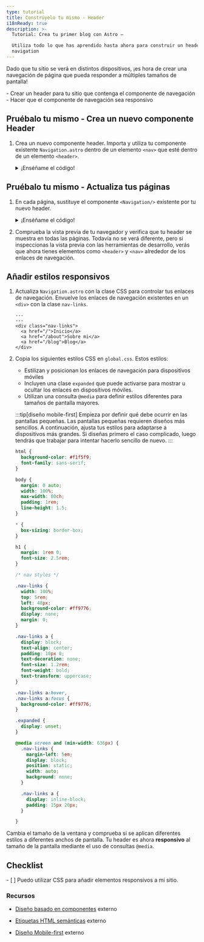 ```yaml
---
type: tutorial
title: Constrúyelo tu mismo - Header
i18nReady: true
description: >-
  Tutorial: Crea tu primer blog con Astro —

  Utiliza todo lo que has aprendido hasta ahora para construir un header con responsive
  navigation
---
```



Dado que tu sitio se verá en distintos dispositivos, ¡es hora de crear una navegación de página que pueda responder a múltiples tamaños de pantalla!

<PreCheck>
  - Crear un header para tu sitio que contenga el componente de navegación
  - Hacer que el componente de navegación sea responsivo
</PreCheck>


<Box icon="puzzle-piece">

## Pruébalo tu mismo - Crea un nuevo componente Header

1. Crea un nuevo componente header. Importa y utiliza tu componente existente `Navigation.astro` dentro de un elemento `<nav>` que esté dentro de un elemento `<header>`.

    <details>
    <summary>¡Enséñame el código!</summary>

    Create a file named `Header.astro` in `src/components/`
    ```astro title="src/components/Header.astro"
    ---
    import Navigation from './Navigation.astro';
    ---
    <header>
      <nav>
        <Navigation />
      </nav>
    </header>
    ```

    </details>

</Box>




<Box icon="check-list">

## Pruébalo tu mismo - Actualiza tus páginas

1. En cada página, sustituye el componente `<Navigation/>` existente por tu nuevo header.

    <details>
    <summary>¡Enséñame el código!</summary>

    ```astro title="src/pages/index.astro" ins={3,18} del={2,17}
    ---
    import Navigation from '../components/Navigation.astro';
    import Header from '../components/Header.astro';
    import Footer from '../components/Footer.astro';
    import '../styles/global.css';
    const pageTitle = "Home Page";
    ---
    <html lang="en">
      <head>
        <meta charset="utf-8" />
        <link rel="icon" type="image/svg+xml" href="/favicon.svg" />
        <meta name="viewport" content="width=device-width" />
        <meta name="generator" content={Astro.generator} />
        <title>{pageTitle}</title>
      </head>
      <body>
        <Navigation />
        <Header />
        <h1>{pageTitle}</h1>
        <Footer />
      </body>
    </html>
    ```
    </details>

2. Comprueba la vista previa de tu navegador y verifica que tu header se muestra en todas las páginas. Todavía no se verá diferente, pero si inspeccionas la vista previa con las herramientas de desarrollo, verás que ahora tienes elementos como `<header>` y `<nav>` alrededor de los enlaces de navegación.

</Box>

## Añadir estilos responsivos

1. Actualiza `Navigation.astro` con la clase CSS para controlar tus enlaces de navegación. Envuelve los enlaces de navegación existentes en un `<div>` con la clase `nav-links`.

    ```astro title="src/components/Navigation.astro" ins={3,7}
    ---
    ---
    <div class="nav-links">
      <a href="/">Inicio</a>
      <a href="/about">Sobre mi</a>
      <a href="/blog">Blog</a>
    </div>
    ```

2. Copia los siguientes estilos CSS en `global.css`. Estos estilos:

    - Estilizan y posicionan los enlaces de navegación para dispositivos móviles
    - Incluyen una clase `expanded` que puede activarse para mostrar u ocultar los enlaces en dispositivos móviles.
    - Utilizan una consulta  `@media` para definir estilos diferentes para tamaños de pantalla mayores.

    :::tip[diseño mobile-first]
    Empieza por definir qué debe ocurrir en las pantallas pequeñas. Las pantallas pequeñas requieren diseños más sencillos. A continuación, ajusta tus estilos para adaptarse a dispositivos más grandes. Si diseñas primero el caso complicado, luego tendrás que trabajar para intentar hacerlo sencillo de nuevo.
    :::

    ```css title="src/styles/global.css" ins={23-100}
    html {
      background-color: #f1f5f9;
      font-family: sans-serif;
    }

    body {
      margin: 0 auto;
      width: 100%;
      max-width: 80ch;
      padding: 1rem;
      line-height: 1.5;
    }

    * {
      box-sizing: border-box;
    }

    h1 {
      margin: 1rem 0;
      font-size: 2.5rem;
    }

    /* nav styles */

    .nav-links {
      width: 100%;
      top: 5rem;
      left: 48px;
      background-color: #ff9776;
      display: none;
      margin: 0;
    }

    .nav-links a {
      display: block;
      text-align: center;
      padding: 10px 0;
      text-decoration: none;
      font-size: 1.2rem;
      font-weight: bold;
      text-transform: uppercase;
    }

    .nav-links a:hover,
    .nav-links a:focus {
      background-color: #ff9776;
    }

    .expanded {
      display: unset;
    }

    @media screen and (min-width: 636px) {
      .nav-links {
        margin-left: 5em;
        display: block;
        position: static;
        width: auto;
        background: none;
      }

      .nav-links a {
        display: inline-block;
        padding: 15px 20px;
      }

    }
    ```

Cambia el tamaño de la ventana y comprueba si se aplican diferentes estilos a diferentes anchos de pantalla. Tu header es ahora **responsivo** al tamaño de la pantalla mediante el uso de consultas `@media`.



<Box icon="check-list">

## Checklist

<Checklist>
- [ ] Puedo utilizar CSS para añadir elementos responsivos a mi sitio.
</Checklist>
</Box>

### Recursos

- [Diseño basado en componentes](https://www.droptica.com/blog/component-based-design/) <Badge>externo</Badge>

- [Etiquetas HTML semánticas](https://www.dofactory.com/html/semantics) <Badge>externo</Badge>

- [Diseño Mobile-first](https://www.mobileapps.com/blog/mobile-first-design) <Badge>externo</Badge>
